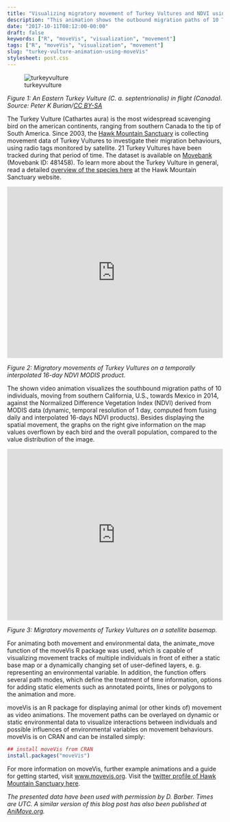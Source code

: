 ```yaml
---
title: "Visualizing migratory movement of Turkey Vultures and NDVI using moveVis"
description: "This animation shows the outbound migration paths of 10 Turkey Vultures, moving from southern California, U.S., towards Mexico in 2014, against the Normalized Difference Vegetation Index (NDVI) derived from MODIS data."
date: "2017-10-11T08:12:00-00:00"
draft: false
keywords: ["R", "moveVis", "visualization", "movement"]
tags: ["R", "moveVis", "visualization", "movement"]
slug: "turkey-vulture-animation-using-moveVis"
stylesheet: post.css
---
```


![turkeyvulture](/img/turkeyvulture.jpg)
<figcaption>*Figure 1: An Eastern Turkey Vulture (C. a. septentrionalis) in flight (Canada). Source: Peter K Burian/[CC BY-SA](https://creativecommons.org/licenses/by-sa/4.0)*</figcaption>

The Turkey Vulture (Cathartes aura) is the most widespread scavenging bird on the american continents, ranging from southern Canada to the tip of South America. Since 2003, the <a href="http://www.hawkmountain.org/" target="_blank">Hawk Mountain Sanctuary</a> is collecting movement data of Turkey Vultures to investigate their migration behaviours, using radio tags monitored by satellite. 21 Turkey Vultures have been tracked during that period of time. The dataset is available on <a href="http://www.movebank.org/" target="_blank">Movebank</a> (Movebank ID: 481458). To learn more about the Turkey Vulture in general, read a detailed <a href="http://www.hawkmountain.org/raptorpedia/hawks-at-hawk-mountain/hawk-species-at-hawk-mountain/turkey-vulture/page.aspx?id=644" target="_blank">overview of the species here</a> at the Hawk Mountain Sanctuary website.

<p><iframe src="https://www.youtube.com/embed/sNMAIcY1eq0?rel=0" width="100%" height="400" frameborder="0" allowfullscreen="allowfullscreen"></iframe></p>
<figcaption>*Figure 2: Migratory movements of Turkey Vultures on a temporally interpolated 16-day NDVI MODIS product.*</figcaption>

The shown video animation visualizes the southbound migration paths of 10 individuals, moving from southern California, U.S., towards Mexico in 2014, against the Normalized Difference Vegetation Index (NDVI) derived from MODIS data (dynamic, temporal resolution of 1 day, computed from fusing daily and interpolated 16-days NDVI products). Besides displaying the spatial movement, the graphs on the right give information on the map values overflown by each bird and the overall population, compared to the value distribution of the image.

<p><iframe width="100%" height="400" src="https://www.youtube.com/embed/Vjl2xHw-tYk" frameborder="0" allow="autoplay; encrypted-media" allowfullscreen></iframe></p>
<figcaption>*Figure 3: Migratory movements of Turkey Vultures on a satellite basemap.*</figcaption>

For animating both movement and environmental data, the animate_move function of the moveVis R package was used, which is capable of visualizing movement tracks of multiple individuals in front of either a static base map or a dynamically changing set of user-defined layers, e. g. representing an environmental variable. In addition, the function offers several path modes, which define the treatment of time information, options for adding static elements such as annotated points, lines or polygons to the animation and more.

moveVis is an R package for displaying animal (or other kinds of) movement as video animations. The movement paths can be overlayed on dynamic or static environmental data to visualize interactions between individuals and possible influences of environmental variables on movement behaviours. moveVis is on CRAN and can be installed simply:

```R
## install moveVis from CRAN
install.packages("moveVis")
```

For more information on moveVis, further example animations and a guide for getting started, visit <a href="http://www.movevis.org" target="_blank">www.movevis.org</a>. Visit the <a href="https://twitter.com/Hawk_Mountain" target="_blank">twitter profile of Hawk Mountain Sanctuary here</a>.

*The presented data have been used with permission by D. Barber. Times are UTC. A similar version of this blog post has also been published at <a href="http://animove.org/migratory-movement-of-turkey-vultures-and-ndvi-south-california-u-s-and-mexico-made-with-movevis/" target="_blank">AniMove.org</a>.*